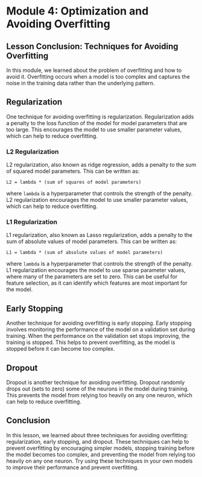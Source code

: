 # Module 4: Optimization and Avoiding Overfitting

## Lesson Conclusion: Techniques for Avoiding Overfitting

In this module, we learned about the problem of overfitting and how to avoid it. Overfitting occurs when a model is too complex and captures the noise in the training data rather than the underlying pattern.

## Regularization

One technique for avoiding overfitting is regularization. Regularization adds a penalty to the loss function of the model for model parameters that are too large. This encourages the model to use smaller parameter values, which can help to reduce overfitting.

### L2 Regularization

L2 regularization, also known as ridge regression, adds a penalty to the sum of squared model parameters. This can be written as:

```
L2 = lambda * (sum of squares of model parameters)
```

where `lambda` is a hyperparameter that controls the strength of the penalty. L2 regularization encourages the model to use smaller parameter values, which can help to reduce overfitting.

### L1 Regularization

L1 regularization, also known as Lasso regularization, adds a penalty to the sum of absolute values of model parameters. This can be written as:

```
L1 = lambda * (sum of absolute values of model parameters)
```

where `lambda` is a hyperparameter that controls the strength of the penalty. L1 regularization encourages the model to use sparse parameter values, where many of the parameters are set to zero. This can be useful for feature selection, as it can identify which features are most important for the model.

## Early Stopping

Another technique for avoiding overfitting is early stopping. Early stopping involves monitoring the performance of the model on a validation set during training. When the performance on the validation set stops improving, the training is stopped. This helps to prevent overfitting, as the model is stopped before it can become too complex.

## Dropout

Dropout is another technique for avoiding overfitting. Dropout randomly drops out (sets to zero) some of the neurons in the model during training. This prevents the model from relying too heavily on any one neuron, which can help to reduce overfitting.

## Conclusion

In this lesson, we learned about three techniques for avoiding overfitting: regularization, early stopping, and dropout. These techniques can help to prevent overfitting by encouraging simpler models, stopping training before the model becomes too complex, and preventing the model from relying too heavily on any one neuron. Try using these techniques in your own models to improve their performance and prevent overfitting.